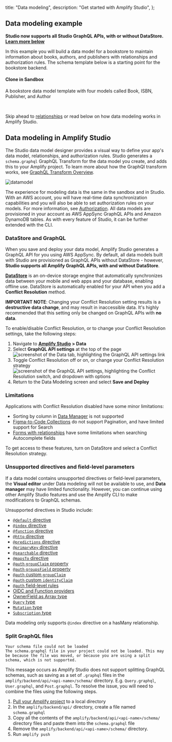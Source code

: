   title: "Data modeling",
  description: "Get started with Amplify Studio",
};

## Data modeling example

<Callout warning>

**Studio now supports all Studio GraphQL APIs, with or without DataStore. [Learn more below](#datastore-and-graphql)**

</Callout>

In this example you will build a data model for a bookstore to maintain information about books, authors, and publishers with relationships and authorization rules. The schema template below is a starting point for the bookstore backend.

<Grid grid-gap="2" columns={1} className="margin-top-lg margin-bottom-lg">
  <Card
    external
    href="https://sandbox.amplifyapp.com/schema-design/8771638b-a00a-4a1d-af23-26913967cc5f/clone"
    containertag="amplify-external-link"
  >
    <CardGraphic alt="Amplify Studio logo" src="/images/console/adminui.svg" />
    <CardDetail>
      <h4>Clone in Sandbox</h4>
      <p>
        A bookstore data model template with four models called Book, ISBN,
        Publisher, and Author
      </p>
    </CardDetail>
  </Card>
</Grid>
<br />

Skip ahead to [relationships](/console/data/relationships) or read below on how data modeling works in Amplify Studio.

## Data modeling in Amplify Studio

The Studio data model designer provides a visual way to define your app's data model, relationships, and authorization rules. Studio generates a `schema.graphql` GraphQL Transform for the data model you create, and adds this to your Amplify project. To learn more about how the GraphQl transform works, see [GraphQL Transform Overview](/cli/graphql-transformer/overview).

![datamodel](/images/console/datamodel.gif)

The experience for modeling data is the same in the sandbox and in Studio. With an AWS account, you will have real-time data synchronization capabilities and you will also be able to set authorization rules on your models. For more information, see [Authorization](/console/authz/authorization). All data models are provisioned in your account as AWS AppSync GraphQL APIs and Amazon DynamoDB tables. As with every feature of Studio, it can be further extended with the CLI.

### DataStore and GraphQL
When you save and deploy your data model, Amplify Studio generates a GraphQL API for you using AWS AppSync. By default, all data models built with Studio are provisioned as GraphQL APIs without DataStore - however, **Studio supports all Amplify GraphQL APIs, with and without DataStore**. 

**[DataStore](/lib/datastore/getting-started)** is an on-device storage engine that automatically synchronizes data between your mobile and web apps and your database, enabling offline use. DataStore is automatically enabled for your API when you add a **Conflict Resolution** method. 

<Callout warning>

**IMPORTANT NOTE**: Changing your Conflict Resolution setting results is a **destructive data change**, and may result in inaccessible data. It's highly recommended that this setting only be changed on GraphQL APIs with **no data**. 

</Callout>

To enable/disable Conflict Resolution, or to change your Conflict Resolution settings, take the following steps:
1. Navigate to **[Amplify Studio](/console/adminui/start/#log-into-the-amplify-console) > Data**
2. Select **GraphQL API settings** at the top of the page
![screenshot of the Data tab, highlighting the GraphQL API settings link](/images/console/conflict-resolution1.png)
3. Toggle Conflict Resolution off or on, or change your Conflict Resolution strategy
![screenshot of the GraphQL API settings, highlighting the Conflict Resolution switch, and dropdown with options](/images/console/conflict-resolution2.png)
4. Return to the Data Modeling screen and select **Save and Deploy**

### Limitations
Applications with Conflict Resolution disabled have some minor limitations:
- Sorting by column in [Data Manager](./content-management) is not supported
- [Figma-to-Code Collections](../uibuilder/collections/) do not support Pagination, and have limited support for Search
- [Forms with relationships](../formbuilder/special-inputs/) have some limitations when searching Autocomplete fields

To get access to these features, turn on DataStore and select a Conflict Resolution strategy.

### Unsupported directives and field-level parameters

If a data model contains unsupported directives or field-level parameters, the **Visual editor** under Data modeling will not be available to use, and **Data manager** may have limited functionality. However, you can continue using other Amplify Studio features and use the Amplify CLI to make modifications to GraphQL schemas.

Unsupported directives in Studio include:
- [`@default` directive](/cli/graphql/data-modeling/#assign-default-values-for-fields)
- [`@index` directive](/cli/graphql/data-modeling/#configure-a-secondary-index)
- [`@function` directive](/cli/graphql/custom-business-logic/#lambda-function-resolver)
- [`@http` directive](/cli/graphql/custom-business-logic/#http-resolver)
- [`@predictions` directive](/cli/graphql/connect-to-machine-learning-services/)
- [`@primaryKey` directive](/cli/graphql/data-modeling/#configure-a-primary-key)
- [`@searchable` directive](/cli/graphql/search-and-result-aggregations/)
- [`@mapsTo` directive](/cli/graphql/schema-evolution/)
- [`@auth` `groupClaim` property](/cli/graphql/authorization-rules/#user-group-based-data-access)
- [`@auth` `groupsField` property](/cli/graphql/authorization-rules/#field-level-authorization-rules)
- [`@auth` custom `groupClaim`](/cli/graphql/authorization-rules/#configure-custom-identity-and-group-claims)
- [`@auth` custom `identityClaim`](/cli/graphql/authorization-rules/#configure-custom-identity-and-group-claims)
- [`@auth` field-level rules](/cli/graphql/authorization-rules/#field-level-authorization-rules)
- [OIDC and Function providers](/cli/graphql/authorization-rules/#using-oidc-authorization-provider)
- [OwnerField as Array type](/cli/graphql/authorization-rules/#multi-user-data-access) 
- [`Query` type](/cli/graphql/custom-business-logic/#create-a-custom-query-or-mutation)
- [`Mutation` type](/cli/graphql/custom-business-logic/#create-a-custom-query-or-mutation)
- [`Subscription` type](/cli/graphql/custom-business-logic/#create-a-custom-query-or-mutation)

<Callout>

Data modeling only supports `@index` directive on a hasMany relationship. 

</Callout>

### Split GraphQL files

```console
Your schema file could not be loaded
The schema.graphql file in your project could not be loaded. This may be because the file was moved, or because you are using a split schema, which is not supported.
```

This message occurs as Amplify Studio does not support splitting GraphQL schemas, such as saving as a set of `.graphql` files in the `amplify/backend/api/<api-name>/schema/` directory. E.g. `Query.graphql`, `User.graphql`, and `Post.graphql`. 
To resolve the issue, you will need to combine the files using the following steps.

1. [Pull your Amplify project](/console/adminui/extend-cli/#to-configure-the-amplify-cli-for-use-without-an-aws-account) to a local directory
2. In the `amplify/backend/api/` directory, create a file named `schema.graphql`
3. Copy all the contents of the `amplify/backend/api/<api-name>/schema/` directory files and paste them into the `schema.graphql` file
4. Remove the `amplify/backend/api/<api-name>/schema/` directory.
5. Run `amplify push`
